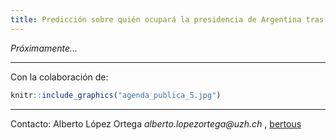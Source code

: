 ```yaml
---
title: Predicción sobre quién ocupará la presidencia de Argentina tras las próximas elecciones.
---
```


_Próximamente..._


_____
Con la colaboración de: 

```r
knitr::include_graphics("agenda_publica_5.jpg")
```

_____

Contacto: Alberto López Ortega _alberto.lopezortega@uzh.ch_ , [bertous](https://twitter.com/bertous)

